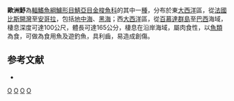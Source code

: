 {{Speciesbox
| taxon = Sphyraena sphyraena
| image = Sphyraena viridensis.jpg
| status = NE
| status_system = IUCN3.1
| binomial_authority = [[Linnaeus|Linnaeus]], 1758
| synonyms = *''Esox sphyraena''<br /><small>Linnaeus, 1758</small>
*''Sphyraena bocagei''<br /><small>Osório, 1891</small>
*''Sphyraena spet''<br /><small>Lacepède, 1803</small>
*''Sphyraena sphyraena bocagei''<br /><small>Osório, 1891</small>
}}
'''歐洲魣'''為[[輻鰭魚綱|輻鰭魚綱]][[鱸形目|鱸形目]][[鯖亞目|鯖亞目]][[金梭魚科|金梭魚科]]的其中一[[種|種]]，分布於東[[大西洋|大西洋]]區，從[[法國|法國]][[比斯開灣|比斯開灣]]至[[安哥拉|安哥拉]]，包括[[地中海|地中海]]、[[黑海|黑海]]；西[[大西洋|大西洋]]區，從[[百慕達群島|百慕達群島]]至[[巴西|巴西]]海域，棲息深度可達100公尺，體長可達165公分，棲息在沿岸海域，屬肉食性，以[[魚類|魚類]]為食，可做為食用魚及遊釣魚，具利齒，易造成創傷。

== 参考文献 ==
{{reflist}}
*{{FishBase_species|genus=Sphyraena|species=sphyraena|year=2012|month=7}}

{{taxonbar}}

[[Category:食用魚|O]]
[[Category:魣屬|O]]
[[Category:1758年描述的魚類|O]]
[[Category:_卡尔·林奈命名的生物分类|O]]